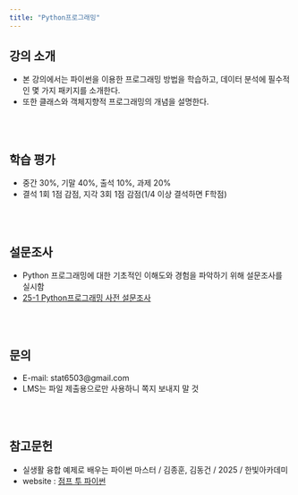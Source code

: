 ```yaml
---
title: "Python프로그래밍"
---
```


## 강의 소개
+ 본 강의에서는 파이썬을 이용한 프로그래밍 방법을 학습하고, 데이터 분석에 필수적인 몇 가지 패키지를 소개한다.
+ 또한 클래스와 객체지향적 프로그래밍의 개념을 설명한다.

<br><br>

## 학습 평가
+ 중간 30%, 기말 40%, 출석 10%, 과제 20%
+ 결석 1회 1점 감점, 지각 3회 1점 감점(1/4 이상 결석하면 F학점)

<br><br>

## 설문조사
+ Python 프로그래밍에 대한 기초적인 이해도와 경험을 파악하기 위해 설문조사를 실시함
+ [25-1 Python프로그래밍 사전 설문조사](https://forms.gle/qpUpe297mHE93z8k7)

<br><br>

## 문의
+ E-mail: stat6503@gmail.com
+ LMS는 파일 제출용으로만 사용하니 쪽지 보내지 말 것

<br><br>

## 참고문헌
+ 실생활 융합 예제로 배우는 파이썬 마스터 / 김종훈, 김동건 / 2025 / 한빛아카데미
+ website : [점프 투 파이썬](https://wikidocs.net/book/1)

